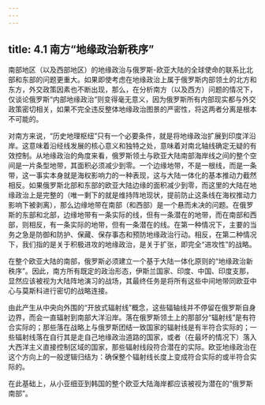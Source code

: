 ```yaml
---
---
---
```

title: 4.1 南方“地缘政治新秩序”
---



南部地区（以及西部地区）的地缘政治与俄罗斯-欧亚大陆的全球使命的联系比北部和东部的问题更重大。如果即使考虑在地缘政治上属于俄罗斯内部领土的北方和东方，外交政策因素也不断出现，那么，在分析南方（以及西方）问题的情况下，仅谈论俄罗斯“内部地缘政治”则变得毫无意义，因为俄罗斯所有内部现实都与外交政策密切相关，如果不完全违反整体地缘政治图景的严密性，将这两者分离是根本不可能的。

对南方来说，“历史地理枢纽”只有一个必要条件，就是将地缘政治扩展到印度洋沿岸。这意味着沿经线发展的核心意义和独特之处，意味着对南北轴线确定无疑的有效控制。从地缘政治的角度来看，俄罗斯领土与欧亚大陆南部海岸线之间的整个空间是一片条型地带，其面积必须减少到零。一个边缘地带，不是一根线，而是一条带，这一事实本身就是海权影响力的一种表现，这与大陆一体化的基本推动力截然相反。如果俄罗斯北部和东部的欧亚大陆边缘的面积减少到零，而这里的大陆在地缘政治上是完整的（唯一剩下的就是维持阵地现状，提前防止这条线在海权推动力影响下被剥离），那么边缘地带在南部（和西部）是一个悬而未决的问题。在俄罗斯的东部和北部，边缘地带有一条实际的线，但有一条潜在的地带，而在南部和西部，则相反，有一条实际的地带，但有一条潜在的线。在第一种情况下，主要的当务之急是防御和防护、保藏、保存事态和预防地缘政治行动。相反，在第二种情况下，我们指的是关于积极进攻的地缘政治，是关于扩张，即完全“进攻性”的战略。

在整个欧亚大陆的南部，俄罗斯必须建立一个基于大陆一体化原则的“地缘政治新秩序”。因此，南方所有既定的政治形态，伊斯兰国家、印度、中国、印度支那，显然应该被视为大陆阵地演习的战场，其最终任务是将所有这些中间地带同欧亚中心与莫斯科进行密切的战略连接。

由此产生从中央向外围的“开放式辐射线”概念，这些辐轴线并不停留在俄罗斯自身边界，而会一直辐射到南部大洋沿岸。落在俄罗斯领土上的那部分“辐射线”是有符合实际的；那些落在战略上与俄罗斯团结一致国家的辐射线是有半符合实际的；一些辐射线落在自行其是走自己地缘政治道路的国家，或者（在最坏的情况下）落入大西洋主义直接控制区域的国家，那些辐射线段符合潜在的实际。欧亚地缘政治在这个方向上的一般逻辑归结为：确保整个辐射线长度上变成符合实际的或半符合实际的。

在此基础上，从小亚细亚到韩国的整个欧亚大陆海岸都应该被视为潜在的“俄罗斯南部”。